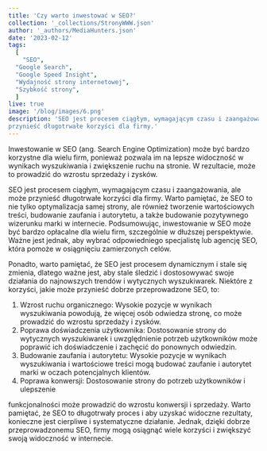 ```yaml
---
title: 'Czy warto inwestować w SEO?'
collection: '_collections/StronyWWW.json'
author: '_authors/MediaHunters.json'
date: '2023-02-12'
tags:
  [
    "SEO",
  "Google Search",
  "Google Speed Insight",
  "Wydajność strony internetowej",
  "Szybkość strony",
  ]
live: true
image: '/blog/images/6.png'
description: 'SEO jest procesem ciągłym, wymagającym czasu i zaangażowania, ale może
przynieść długotrwałe korzyści dla firmy.'
---
```



Inwestowanie w SEO (ang. Search Engine Optimization) może być bardzo korzystne
dla wielu firm, ponieważ pozwala im na lepsze widoczność w wynikach wyszukiwania
i zwiększenie ruchu na stronie. W rezultacie, może to prowadzić do wzrostu
sprzedaży i zysków.

SEO jest procesem ciągłym, wymagającym czasu i zaangażowania, ale może
przynieść długotrwałe korzyści dla firmy. Warto pamiętać, że SEO to nie tylko
optymalizacja samej strony, ale również tworzenie wartościowych treści, budowanie
zaufania i autorytetu, a także budowanie pozytywnego wizerunku marki w internecie.
Podsumowując, inwestowanie w SEO może być bardzo opłacalne dla wielu firm,
szczególnie w dłuższej perspektywie. Ważne jest jednak, aby wybrać odpowiedniego
specjalistę lub agencję SEO, która pomoże w osiągnięciu zamierzonych celów.

Ponadto, warto pamiętać, że SEO jest procesem dynamicznym i stale się zmienia, dlatego ważne
jest, aby stale śledzić i dostosowywać swoje działania do najnowszych trendów i wytycznych
wyszukiwarek.
Niektóre z korzyści, jakie może przynieść dobrze przeprowadzone SEO, to:
1. Wzrost ruchu organicznego: Wysokie pozycje w wynikach wyszukiwania powodują, że
więcej osób odwiedza stronę, co może prowadzić do wzrostu sprzedaży i zysków.
2. Poprawa doświadczenia użytkownika: Dostosowanie strony do wytycznych wyszukiwarek
i uwzględnienie potrzeb użytkowników może poprawić ich doświadczenie i zachęcić do
ponownych odwiedzin.
3. Budowanie zaufania i autorytetu: Wysokie pozycje w wynikach wyszukiwania i
wartościowe treści mogą budować zaufanie i autorytet marki w oczach potencjalnych
klientów.
4. Poprawa konwersji: Dostosowanie strony do potrzeb użytkowników i ulepszenie

funkcjonalności może prowadzić do wzrostu konwersji i sprzedaży.
Warto pamiętać, że SEO to długotrwały proces i aby uzyskać widoczne rezultaty, konieczne jest
cierpliwe i systematyczne działanie. Jednak, dzięki dobrze przeprowadzonemu SEO, firmy mogą
osiągnąć wiele korzyści i zwiększyć swoją widoczność w internecie.